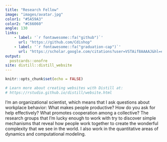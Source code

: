 ```yaml
---
title: "Research Fellow"
image: "images/avatar.jpg"
color1: "#5A59A3"
color2: "#C66060"
angle: 130
links:
    - label: '`r fontawesome::fa("github")`'
      url: "https://github.com/Cdishop"
    - label: '`r fontawesome::fa("graduation-cap")`'
      url: "https://scholar.google.com/citations?user=VSTAif8AAAAJ&hl=en&oi=ao"
output:
  postcards::onofre
site: distill::distill_website
---
```


```r
knitr::opts_chunk$set(echo = FALSE)

# Learn more about creating websites with Distill at:
# https://rstudio.github.io/distill/website.html

```

I'm an organizational scientist, which means that I ask questions about workplace behavior: What makes people productive? How do you ask for help effectively? What promotes cooperation among a collective? The research groups that I'm lucky enough to work with try to discover simple mechanisms that reveal how people work together to create the wonderful complexity that we see in the world. I also work in the quantitative areas of dynamics and computational modeling.